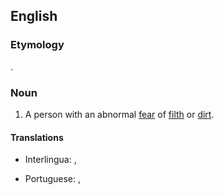 ==English==

===Etymology===
{{etyl|grc|en}} {{term|μύσος||uncleanness|lang=grc}}{{suffix||phobe|lang=en}}.

===Noun===
{{en-noun}}

# A person with an abnormal [[fear]] of [[filth]] or [[dirt]].

====Translations====
{{trans-top|person with an abnormal fear of filth}}
* Interlingua: {{t|ia|mysophobo|m}}, {{t|ia|mysophoba|f}}
{{trans-mid}}
* Portuguese: {{t|pt|misófobo|m}}, {{t|pt|misófoba|f}}
{{trans-bottom}}